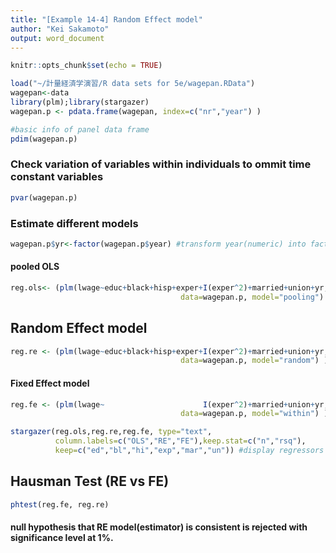 ```yaml
---
title: "[Example 14-4] Random Effect model"
author: "Kei Sakamoto"
output: word_document
---
```


```r
knitr::opts_chunk$set(echo = TRUE)
```

```r
load("~/計量経済学演習/R data sets for 5e/wagepan.RData")
wagepan<-data
library(plm);library(stargazer)
wagepan.p <- pdata.frame(wagepan, index=c("nr","year") )
```

```r
#basic info of panel data frame
pdim(wagepan.p)
```

### Check variation of variables within individuals to ommit time constant variables
```r
pvar(wagepan.p)
```

### Estimate different models
```r
wagepan.p$yr<-factor(wagepan.p$year) #transform year(numeric) into factors

```

#### pooled OLS
```r
reg.ols<- (plm(lwage~educ+black+hisp+exper+I(exper^2)+married+union+yr, 
                                      data=wagepan.p, model="pooling") )
```

## Random Effect model
```r
reg.re <- (plm(lwage~educ+black+hisp+exper+I(exper^2)+married+union+yr, 
                                      data=wagepan.p, model="random") )
```

#### Fixed Effect model
```r
reg.fe <- (plm(lwage~                      I(exper^2)+married+union+yr, 
                                      data=wagepan.p, model="within") )
```


```r
stargazer(reg.ols,reg.re,reg.fe, type="text", 
          column.labels=c("OLS","RE","FE"),keep.stat=c("n","rsq"),
          keep=c("ed","bl","hi","exp","mar","un")) #display regressors except year dummy
```

## Hausman Test (RE vs FE)
```r
phtest(reg.fe, reg.re)
```

#### null hypothesis that RE model(estimator) is consistent is rejected with significance level at 1%.
